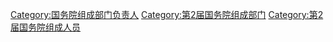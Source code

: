 [[Category:国务院组成部门负责人|Category:国务院组成部门负责人]]
[[Category:第2届国务院组成部门|Category:第2届国务院组成部门]]
[[Category:第2届国务院组成人员|Category:第2届国务院组成人员]]